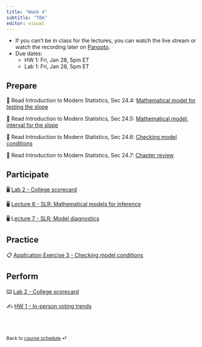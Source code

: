 ```yaml
---
title: "Week 4"
subtitle: "TBA"
editor: visual
---
```


::: callout-important
-   If you can't be in class for the lectures, you can watch the live stream or watch the recording later on [Panopto](https://duke.hosted.panopto.com/Panopto/Pages/Sessions/List.aspx#folderID=%22d6c1d58a-cb6d-4732-9d4b-ae0c011bf767%22).
-   Due dates:
    -   HW 1: Fri, Jan 28, 5pm ET
    -   Lab 1: Fri, Jan 28, 5pm ET
:::

## Prepare

📖 Read Introduction to Modern Statistics, Sec 24.4: [Mathematical model for testing the slope](https://openintro-ims.netlify.app/inf-model-slr.html#mathslope)

📖 Read Introduction to Modern Statistics, Sec 24.5: [Mathematical model, interval for the slope](https://openintro-ims.netlify.app/inf-model-slr.html#mathematical-model-interval-for-the-slope)

📖 Read Introduction to Modern Statistics, Sec 24.6: [Checking model conditions](https://openintro-ims.netlify.app/inf-model-slr.html#tech-cond-linmod)

📖 Read Introduction to Modern Statistics, Sec 24.7: [Chapter review](https://openintro-ims.netlify.app/inf-model-slr.html#chp24-review)

## Participate

🖥️ [Lab 2 - College scorecard](/slides/lab-1.html)

🖥️ [Lecture 6 - SLR: Mathematical models for inference](/slides/lec-6.html)

🖥️ L[ecture 7 - SLR: Model diagnostics](/slides/lec-7.html)

## Practice

📋 [Application Exercise 3 - Checking model conditions](/ae/ae-3-duke-forest.html)

## Perform

⌨️ [Lab 2 - College scorecard](/labs/lab-2.html "Lab instructions")

✍️ [HW 1 - In-person voting trends](/hw/hw-1.html)

<br><br>

::: {style="font-size: 0.875em;"}
Back to [course schedule](/ "Course schedule") ⏎
:::
